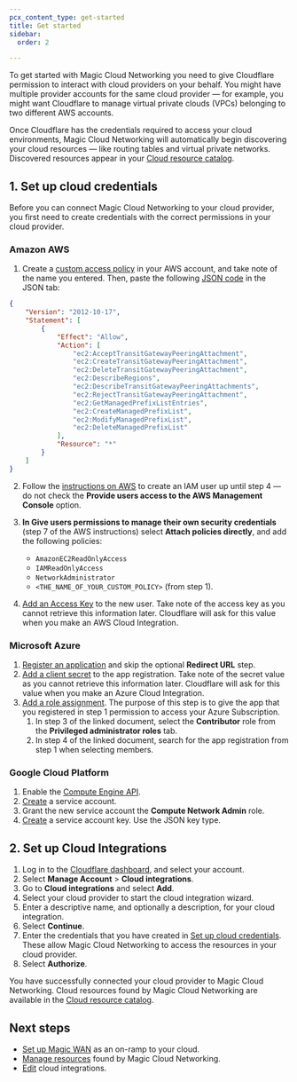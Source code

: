 ```yaml
---
pcx_content_type: get-started
title: Get started
sidebar:
  order: 2

---
```


To get started with Magic Cloud Networking you need to give Cloudflare permission to interact with cloud providers on your behalf. You might have multiple provider accounts for the same cloud provider — for example, you might want Cloudflare to manage virtual private clouds (VPCs) belonging to two different AWS accounts.

Once Cloudflare has the credentials required to access your cloud environments, Magic Cloud Networking will automatically begin discovering your cloud resources — like routing tables and virtual private networks. Discovered resources appear in your [Cloud resource catalog](/magic-cloud-networking/manage-resources/#cloud-resource-catalog).

## 1. Set up cloud credentials

Before you can connect Magic Cloud Networking to your cloud provider, you first need to create credentials with the correct permissions in your cloud provider.

### Amazon AWS

1. Create a [custom access policy](https://docs.aws.amazon.com/IAM/latest/UserGuide/access_policies_create-console.html) in your AWS account, and take note of the name you entered. Then, paste the following [JSON code](https://docs.aws.amazon.com/IAM/latest/UserGuide/reference_policies_elements_version.html) in the JSON tab:

```json
{
    "Version": "2012-10-17",
    "Statement": [
        {
            "Effect": "Allow",
            "Action": [
                "ec2:AcceptTransitGatewayPeeringAttachment",
                "ec2:CreateTransitGatewayPeeringAttachment",
                "ec2:DeleteTransitGatewayPeeringAttachment",
                "ec2:DescribeRegions",
                "ec2:DescribeTransitGatewayPeeringAttachments",
                "ec2:RejectTransitGatewayPeeringAttachment",
                "ec2:GetManagedPrefixListEntries",
                "ec2:CreateManagedPrefixList",
                "ec2:ModifyManagedPrefixList",
                "ec2:DeleteManagedPrefixList"
            ],
            "Resource": "*"
        }
    ]
}
```

2. Follow the [instructions on AWS](https://docs.aws.amazon.com/IAM/latest/UserGuide/id_users_create.html) to create an IAM user up until step 4 — do not check the **Provide users access to the AWS Management Console** option.

3. **In Give users permissions to manage their own security credentials** (step 7 of the AWS instructions) select **Attach policies directly**, and add the following policies:
   - `AmazonEC2ReadOnlyAccess`
   - `IAMReadOnlyAccess`
   - `NetworkAdministrator`
   - `<THE_NAME_OF_YOUR_CUSTOM_POLICY>` (from step 1).

4. [Add an Access Key](https://docs.aws.amazon.com/IAM/latest/UserGuide/id_credentials_access-keys.html) to the new user. Take note of the access key as you cannot retrieve this information later. Cloudflare will ask for this value when you make an AWS Cloud Integration.

### Microsoft Azure

1. [Register an application](https://learn.microsoft.com/en-us/entra/identity-platform/quickstart-register-app#register-an-application) and skip the optional **Redirect URL** step.
2. [Add a client secret](https://learn.microsoft.com/en-us/entra/identity-platform/quickstart-register-app#add-a-client-secret) to the app registration. Take note of the secret value as you cannot retrieve this information later. Cloudflare will ask for this value when you make an Azure Cloud Integration.
3. [Add a role assignment](https://learn.microsoft.com/en-us/azure/role-based-access-control/role-assignments-portal). The purpose of this step is to give the app that you registered in step 1 permission to access your Azure Subscription.
   1. In step 3 of the linked document, select the **Contributor** role from the **Privileged administrator roles** tab.
   2. In step 4 of the linked document, search for the app registration from step 1 when selecting members.

### Google Cloud Platform

1. Enable the [Compute Engine API](https://cloud.google.com/apis/docs/getting-started#enabling_apis).
2. [Create](https://cloud.google.com/iam/docs/service-accounts-create) a service account.
3. Grant the new service account the **Compute Network Admin** role.
4. [Create](https://cloud.google.com/iam/docs/keys-create-delete) a service account key. Use the JSON key type.

## 2. Set up Cloud Integrations

1. Log in to the [Cloudflare dashboard](https://dash.cloudflare.com/), and select your account.
2. Select **Manage Account** > **Cloud integrations**.
3. Go to **Cloud integrations** and select **Add**.
4. Select your cloud provider to start the cloud integration wizard.
5. Enter a descriptive name, and optionally a description, for your cloud integration.
6. Select **Continue**.
7. Enter the credentials that you have created in [Set up cloud credentials](#1-set-up-cloud-credentials). These allow Magic Cloud Networking to access the resources in your cloud provider.
8. Select **Authorize**.

You have successfully connected your cloud provider to Magic Cloud Networking. Cloud resources found by Magic Cloud Networking are available in the [Cloud resource catalog](/magic-cloud-networking/manage-resources/#cloud-resource-catalog).

## Next steps

- [Set up Magic WAN](/magic-cloud-networking/cloud-on-ramps/) as an on-ramp to your cloud.
- [Manage resources](/magic-cloud-networking/manage-resources/) found by Magic Cloud Networking.
- [Edit](/magic-cloud-networking/manage-resources/#edit-cloud-integrations) cloud integrations.
